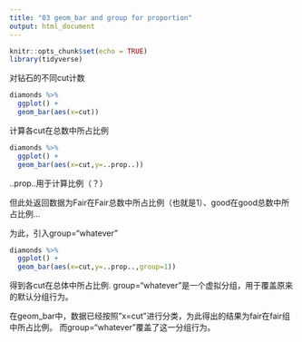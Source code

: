 ```yaml
---
title: "03 geom_bar and group for proportion"
output: html_document
---
```


```r
knitr::opts_chunk$set(echo = TRUE)
library(tidyverse)
```

对钻石的不同cut计数

```r
diamonds %>%
  ggplot() +
  geom_bar(aes(x=cut))
```

计算各cut在总数中所占比例

```r
diamonds %>%
  ggplot() +
  geom_bar(aes(x=cut,y=..prop..))
```

..prop..用于计算比例（？）

但此处返回数据为Fair在Fair总数中所占比例（也就是1）、good在good总数中所占比例...

为此，引入group="whatever"

```r
diamonds %>%
  ggplot() +
  geom_bar(aes(x=cut,y=..prop..,group=1))
```
得到各cut在总体中所占比例.
group="whatever"是一个虚拟分组，用于覆盖原来的默认分组行为。

在geom_bar中，数据已经按照"x=cut"进行分类，为此得出的结果为fair在fair组中所占比例。
而group="whatever"覆盖了这一分组行为。
